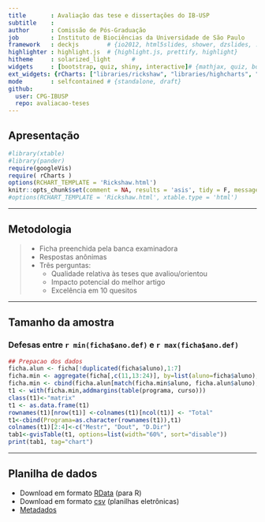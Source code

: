 ```yaml
---
title       : Avaliação das tese e dissertações do IB-USP
subtitle    : 
author      : Comissão de Pós-Graduação
job         : Instituto de Biociências da Universidade de São Paulo
framework   : deckjs        # {io2012, html5slides, shower, dzslides, ...}
highlighter : highlight.js  # {highlight.js, prettify, highlight}
hitheme     : solarized_light      # 
widgets     : [bootstrap, quiz, shiny, interactive]# {mathjax, quiz, bootstrap}
ext_widgets: {rCharts: ["libraries/rickshaw", "libraries/highcharts", "libraries/nvd3", "libraries/morris"]}
mode        : selfcontained # {standalone, draft}
github:
  user: CPG-IBUSP
  repo: avaliacao-teses
---
```


## Apresentação
```r
#library(xtable)
#library(pander)
require(googleVis)
require( rCharts )
options(RCHART_TEMPLATE = 'Rickshaw.html')
knitr::opts_chunk$set(comment = NA, results = 'asis', tidy = F, message = T)
#options(RCHART_TEMPLATE = 'Rickshaw.html', xtable.type = 'html')
```
---

## Metodologia
> - Ficha preenchida pela banca examinadora
> - Respostas anônimas
> - Três perguntas:
>   - Qualidade relativa às teses que avaliou/orientou
>   - Impacto potencial do melhor artigo
>   - Excelência em 10 quesitos

---

## Tamanho da amostra
### Defesas entre `r min(ficha$ano.def)` e `r max(ficha$ano.def)`
```r
## Prepacao dos dados
ficha.alun <- ficha[!duplicated(ficha$aluno),1:7]
ficha.min <- aggregate(ficha[,c(11,13:24)], by=list(aluno=ficha$aluno), min)
ficha.min <- cbind(ficha.alun[match(ficha.min$aluno, ficha.alun$aluno),],ficha.min[,-1])
t1 <- with(ficha.min,addmargins(table(programa, curso)))
class(t1)<-"matrix"
t1 <- as.data.frame(t1)
rownames(t1)[nrow(t1)] <-colnames(t1)[ncol(t1)] <- "Total"
t1<-cbind(Programa=as.character(rownames(t1)),t1)
colnames(t1)[2:4]<-c("Mestr", "Dout", "D.Dir")
tab1<-gvisTable(t1, options=list(width="60%", sort="disable"))
print(tab1, tag="chart")
```

---
## Planilha de dados

- Download em formato [RData](./files/ficha.RData) (para R)
- Download em formato [csv](./files/ficha_avaliacao_CPG_IB.csv) (planilhas eletrônicas)
- [Metadados](./files/metadata.html)
